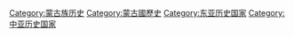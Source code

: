 
[[Category:蒙古族历史|Category:蒙古族历史]]
[[Category:蒙古國歷史|Category:蒙古國歷史]]
[[Category:东亚历史国家|Category:东亚历史国家]]
[[Category:中亚历史国家|Category:中亚历史国家]]